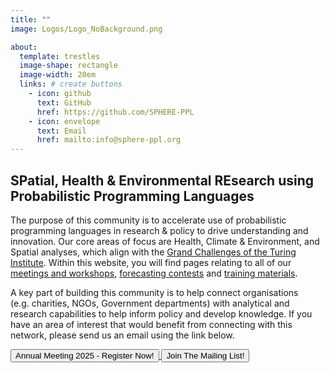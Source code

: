 ```yaml
---
title: ""
image: Logos/Logo_NoBackground.png

about: 
  template: trestles
  image-shape: rectangle
  image-width: 20em
  links: # create buttons
    - icon: github
      text: GitHub
      href: https://github.com/SPHERE-PPL
    - icon: envelope
      text: Email
      href: mailto:info@sphere-ppl.org
---
```


## SPatial, Health & Environmental REsearch using Probabilistic Programming Languages

The purpose of this community is to accelerate use of probabilistic programming languages in research & policy to drive understanding and innovation. Our core areas of focus are Health, Climate & Environment, and Spatial analyses, which align with the [Grand Challenges of the Turing Institute](https://www.turing.ac.uk/research). Within this website, you will find pages relating to all of our [meetings and workshops](pages/Events/index.qmd), [forecasting contests](pages/Forecasting_Contests/index.qmd) and [training materials](pages/Resources.qmd).

A key part of building this community is to help connect organisations (e.g. charities, NGOs, Government departments) with analytical and research capabilities to help inform policy and develop knowledge. If you have an area of interest that would benefit from connecting with this network, please send us an email using the link below.

<p>

</p>


<a href="pages/Events/Jan25.qmd#">
<button type="button" class="btn btn-success btn-lg">Annual Meeting 2025 - Register Now!</button>
</a>
<a href="pages/get_involved.qmd#" > 
<button type="button" class="btn btn-primary btn-lg">Join The Mailing List!</button>
</a>
